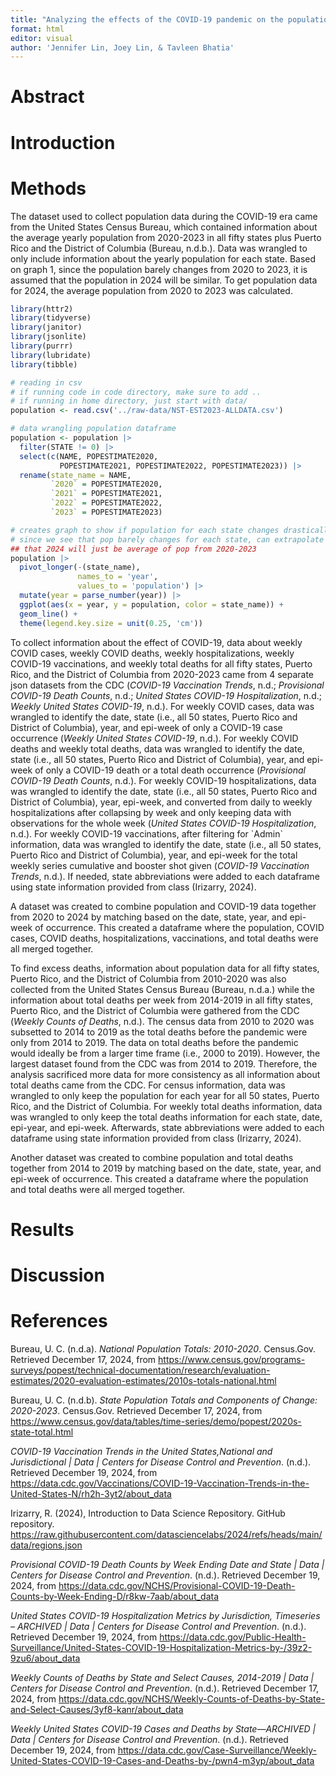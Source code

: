 ```yaml
---
title: "Analyzing the effects of the COVID-19 pandemic on the population in the United States"
format: html
editor: visual
author: 'Jennifer Lin, Joey Lin, & Tavleen Bhatia'
---
```


# Abstract

# Introduction

# Methods

The dataset used to collect population data during the COVID-19 era came from the United States Census Bureau, which contained information about the average yearly population from 2020-2023 in all fifty states plus Puerto Rico and the District of Columbia (Bureau, n.d.b.). Data was wrangled to only include information about the yearly population for each state. Based on graph 1, since the population barely changes from 2020 to 2023, it is assumed that the population in 2024 will be similar. To get population data for 2024, the average population from 2020 to 2023 was calculated.

```r
library(httr2)
library(tidyverse)
library(janitor)
library(jsonlite)
library(purrr)
library(lubridate)
library(tibble)

# reading in csv
# if running code in code directory, make sure to add ..
# if running in home directory, just start with data/
population <- read.csv('../raw-data/NST-EST2023-ALLDATA.csv')

# data wrangling population dataframe
population <- population |>
  filter(STATE != 0) |>
  select(c(NAME, POPESTIMATE2020, 
           POPESTIMATE2021, POPESTIMATE2022, POPESTIMATE2023)) |>
  rename(state_name = NAME,
         `2020` = POPESTIMATE2020,
         `2021` = POPESTIMATE2021,
         `2022` = POPESTIMATE2022,
         `2023` = POPESTIMATE2023)

```

```r
# creates graph to show if population for each state changes drastically overtime,
# since we see that pop barely changes for each state, can extrapolate
## that 2024 will just be average of pop from 2020-2023
population |>
  pivot_longer(-(state_name),
               names_to = 'year',
               values_to = 'population') |>
  mutate(year = parse_number(year)) |>
  ggplot(aes(x = year, y = population, color = state_name)) +
  geom_line() +
  theme(legend.key.size = unit(0.25, 'cm'))
```

To collect information about the effect of COVID-19, data about weekly COVID cases, weekly COVID deaths, weekly hospitalizations, weekly COVID-19 vaccinations, and weekly total deaths for all fifty states, Puerto Rico, and the District of Columbia from 2020-2023 came from 4 separate json datasets from the CDC (*COVID-19 Vaccination Trends*, n.d.; *Provisional COVID-19 Death Counts*, n.d.; *United States COVID-19 Hospitalization*, n.d.; *Weekly United States COVID-19*, n.d.). For weekly COVID cases, data was wrangled to identify the date, state (i.e., all 50 states, Puerto Rico and District of Columbia), year, and epi-week of only a COVID-19 case occurrence (*Weekly United States COVID-19*, n.d.). For weekly COVID deaths and weekly total deaths, data was wrangled to identify the date, state (i.e., all 50 states, Puerto Rico and District of Columbia), year, and epi-week of only a COVID-19 death or a total death occurrence (*Provisional COVID-19 Death Counts*, n.d.). For weekly COVID-19 hospitalizations, data was wrangled to identify the date, state (i.e., all 50 states, Puerto Rico and District of Columbia), year, epi-week, and converted from daily to weekly hospitalizations after collapsing by week and only keeping data with observations for the whole week (*United States COVID-19 Hospitalization*, n.d.). For weekly COVID-19 vaccinations, after filtering for \`Admin\` information, data was wrangled to identify the date, state (i.e., all 50 states, Puerto Rico and District of Columbia), year, and epi-week for the total weekly series cumulative and booster shot given (*COVID-19 Vaccination Trends*, n.d.). If needed, state abbreviations were added to each dataframe using state information provided from class (Irizarry, 2024). 

A dataset was created to combine population and COVID-19 data together from 2020 to 2024 by matching based on the date, state, year, and epi-week of occurrence. This created a dataframe where the population, COVID cases, COVID deaths, hospitalizations, vaccinations, and total deaths were all merged together. 

To find excess deaths, information about population data for all fifty states, Puerto Rico, and the District of Columbia from 2010-2020 was also collected from the United States Census Bureau (Bureau, n.d.a.) while the information about total deaths per week from 2014-2019 in all fifty states, Puerto Rico, and the District of Columbia were gathered from the CDC (*Weekly Counts of Deaths*, n.d.). The census data from 2010 to 2020 was subsetted to 2014 to 2019 as the total deaths before the pandemic were only from 2014 to 2019. The data on total deaths before the pandemic would ideally be from a larger time frame (i.e., 2000 to 2019). However, the largest dataset found from the CDC was from 2014 to 2019. Therefore, the analysis sacrificed more data for more consistency as all information about total deaths came from the CDC. For census information, data was wrangled to only keep the population for each year for all 50 states, Puerto Rico, and the District of Columbia. For weekly total deaths information, data was wrangled to only keep the total deaths information for each state, date, epi-year, and epi-week. Afterwards, state abbreviations were added to each dataframe using state information provided from class (Irizarry, 2024). 

Another dataset was created to combine population and total deaths together from 2014 to 2019 by matching based on the date, state, year, and epi-week of occurrence. This created a dataframe where the population and total deaths were all merged together. 

# Results

# Discussion

# References

Bureau, U. C. (n.d.a). *National Population Totals: 2010-2020*. Census.Gov. Retrieved December 17, 2024, from <https://www.census.gov/programs-surveys/popest/technical-documentation/research/evaluation-estimates/2020-evaluation-estimates/2010s-totals-national.html>\

Bureau, U. C. (n.d.b). *State Population Totals and Components of Change: 2020-2023*. Census.Gov. Retrieved December 17, 2024, from <https://www.census.gov/data/tables/time-series/demo/popest/2020s-state-total.html>

*COVID-19 Vaccination Trends in the United States,National and Jurisdictional \| Data \| Centers for Disease Control and Prevention*. (n.d.). Retrieved December 19, 2024, from <https://data.cdc.gov/Vaccinations/COVID-19-Vaccination-Trends-in-the-United-States-N/rh2h-3yt2/about_data>\

Irizarry, R. (2024), Introduction to Data Science Repository. GitHub repository. <https://raw.githubusercontent.com/datasciencelabs/2024/refs/heads/main/data/regions.json> \

*Provisional COVID-19 Death Counts by Week Ending Date and State \| Data \| Centers for Disease Control and Prevention*. (n.d.). Retrieved December 19, 2024, from <https://data.cdc.gov/NCHS/Provisional-COVID-19-Death-Counts-by-Week-Ending-D/r8kw-7aab/about_data>\

*United States COVID-19 Hospitalization Metrics by Jurisdiction, Timeseries – ARCHIVED \| Data \| Centers for Disease Control and Prevention*. (n.d.). Retrieved December 19, 2024, from <https://data.cdc.gov/Public-Health-Surveillance/United-States-COVID-19-Hospitalization-Metrics-by-/39z2-9zu6/about_data>

*Weekly Counts of Deaths by State and Select Causes, 2014-2019 \| Data \| Centers for Disease Control and Prevention*. (n.d.). Retrieved December 17, 2024, from <https://data.cdc.gov/NCHS/Weekly-Counts-of-Deaths-by-State-and-Select-Causes/3yf8-kanr/about_data>

*Weekly United States COVID-19 Cases and Deaths by State—ARCHIVED \| Data \| Centers for Disease Control and Prevention*. (n.d.). Retrieved December 19, 2024, from <https://data.cdc.gov/Case-Surveillance/Weekly-United-States-COVID-19-Cases-and-Deaths-by-/pwn4-m3yp/about_data>
